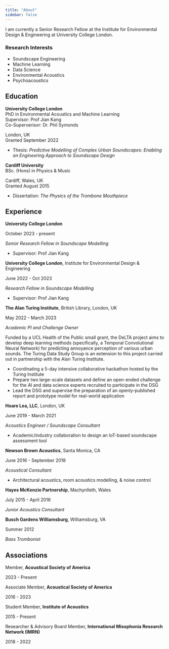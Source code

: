 ```yaml
---
title: "About"
sidebar: false
---
```


I am currently a Senior Research Fellow at the Institute for Environmental Design & Engineering at University College London. 

### Research Interests

- Soundscape Engineering
- Machine Learning
- Data Science
- Environmental Acoustics
- Psychoacoustics

## Education

::: {.d-flex .justify-content-between}
::: {}
**University College London**   
PhD in Environmental Acoustics and Machine Learning     
Supervisor: Prof Jian Kang      
Co-Superverisor: Dr. Phil Symonds   
:::
::: {.text-end}
London, UK  
Granted September 2022  
:::
:::
- Thesis: *Predictive Modelling of Complex Urban Soundscapes: Enabling an Engineering Approach to Soundscape Design*

::: {.d-flex .justify-content-between}
::: {}
**Cardiff University**  
BSc. (Hons) in Physics & Music  
:::
::: {.text-end}
Cardiff, Wales, UK      
Granted August 2015
:::
:::
- Dissertation: *The Physics of the Trombone Mouthpiece*

## Experience

::: {.d-flex .justify-content-between}
::: {}
**University College London**
:::
::: {.text-end}
October 2023 - present
:::
:::
*Senior Research Fellow in Soundscape Modelling*

- Supervisor: Prof Jian Kang

::: {.d-flex .justify-content-between}
::: {}
**University College London**, Institute for Environmental Design & Engineering
:::
::: {.text-end}
June 2022 - Oct 2023
:::
:::
*Research Fellow in Soundscape Modelling*

- Supervisor: Prof Jian Kang

::: {.d-flex .justify-content-between}
::: {}
**The Alan Turing Institute**, British Library, London, UK
:::
::: {.text-end}
May 2022 - March 2023
:::
:::
*Academic PI and Challenge Owner*

Funded by a UCL Health of the Public small grant, the DeLTA project aims to develop deep learning methods (specifically, a Temporal Convolutional Neural Network) for predicting annoyance
perception of various urban sounds. The Turing Data Study Group is an extension to this project carried out in partnership with the Alan Turing Institute.

- Coordinating a 5-day intensive collaborative hackathon hosted by the Turing Institute
- Prepare two large-scale datasets and define an open-ended challenge for the AI and data science experts recruited to participate in the DSG
- Lead the DSG and supervise the preparation of an openly-published report and prototype model for real-world application

::: {.d-flex .justify-content-between}
::: {}
**Hoare Lea, LLC**, London, UK
:::
::: {.text-end}
June 2019 - March 2021
:::
:::
*Acoustics Engineer / Soundscape Consultant*

- Academic/industry collaboration to design an IoT-based soundscape assessment tool

::: {.d-flex .justify-content-between}
::: {}
**Newson Brown Acoustics**, Santa Monica, CA  
:::
::: {.text-end}
June 2016 - September 2018
:::
:::
*Acoustical Consultant*

- Architectural acoustics, room acoustics modelling, & noise control

::: {.d-flex .justify-content-between}
::: {}
**Hayes McKenzie Partnership**, Machynlleth, Wales
:::
::: {.text-end}
July 2015 - April 2016
:::
:::
*Junior Acoustics Consultant*

::: {.d-flex .justify-content-between}
::: {}
**Busch Gardens Williamsburg**, Williamsburg, VA
:::
::: {.text-end}
Summer 2012
:::
:::
*Bass Trombonist*

## Associations

::: {.d-flex .justify-content-between}
::: {}
Member, **Acoustical Society of America**
:::
::: {.text-end}
2023 - Present
:::
:::

::: {.d-flex .justify-content-between}
::: {}
Associate Member, **Acoustical Society of America**
:::
::: {.text-end}
2016 - 2023
:::
:::

::: {.d-flex .justify-content-between}
::: {}
Student Member, **Institute of Acoustics**
:::
::: {.text-end}
2015 - Present
:::
:::

::: {.d-flex .justify-content-between}
::: {}
Researcher & Advisory Board Member, **International Misophonia Research Network (IMRN)**
:::
::: {.text-end}
2018 - 2022
:::
:::


<!-- ### Teaching

#### Facebook
::: {.d-flex .justify-content-between}
::: {}
Internal datacamp class on designing and analyzing experiments 
:::
::: {.text-end}
2017-2019
:::
:::

#### NYU Undergraduate
::: {.d-flex .justify-content-between}
::: {}
TA for Power and Politics in America (under Jonathan Nagler)
:::
::: {.text-end}
Fall 2014
:::
:::

::: {.d-flex .justify-content-between}
::: {}
TA for Games, Strategy and Politics (under Steven Brams)
:::
::: {.text-end}
Fall 2013
:::
:::

#### NYU Graduate

::: {.d-flex .justify-content-between}
::: {}
TA for Quantitative Methods II (under Nathaniel Beck)
:::
::: {.text-end}
Spring 2015
:::
:::

::: {.d-flex .justify-content-between}
::: {}
TA for Quantitative Methods II (under Cyrus Samii)
:::
::: {.text-end}
Spring 2014
:::
:::

::: {.d-flex .justify-content-between}
::: {}
High Performance Computing Talk for NYU Datalab
:::
::: {.text-end}
February 2014
:::
:::

::: {.d-flex .justify-content-between}
::: {}
Introduction to R for NYU Datalab
:::
::: {.text-end}
January 2013
:::
::: -->
